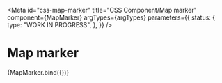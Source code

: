 <!-- @license CC0-1.0 -->


<Meta
  id="css-map-marker"
  title="CSS Component/Map marker"
  component={MapMarker}
  argTypes={argTypes}
  parameters={{
    status: {
      type: "WORK IN PROGRESS",
    },
  }}
/>

# Map marker

<Canvas>
  <Story name="Default" args={exampleArgs}>
    {MapMarker.bind({})}
  </Story>
</Canvas>

<ArgsTable story="Default" />
